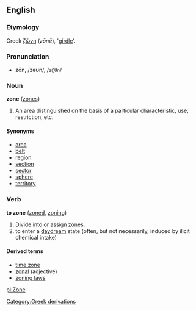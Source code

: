 ==English==
===Etymology===
Greek [[ζώνη]] (''z&#333;n&#275;''), '[[girdle]]'.

===Pronunciation===
*zōn, /zəʊn/, /<tt>z@Un</tt>/

===Noun===
'''zone''' ([[zones]])

# An area distinguished on the basis of a particular characteristic, use, restriction, etc.

====Synonyms====
*[[area]]
*[[belt]]
*[[region]]
*[[section]]
*[[sector]]
*[[sphere]]
*[[territory]]

===Verb===
'''to zone'''  ([[zoned]], [[zoning]])
# Divide into or assign zones.
# to enter a [[daydream]] state (often, but not necessarily, induced by ilicit chemical intake)

====Derived terms====
*[[time zone]]
*[[zonal]] (adjective)
*[[zoning laws]]
[[Category:Greek derivations]]

[[pl:Zone]]